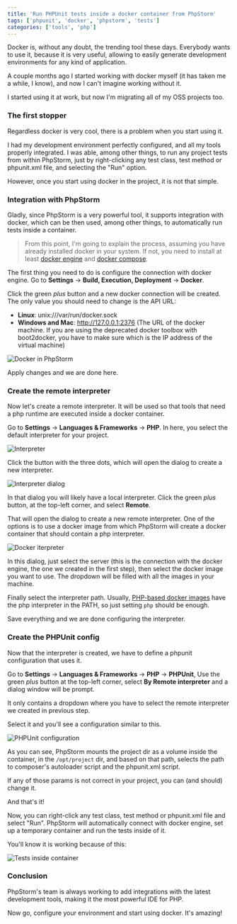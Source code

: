 ```yaml
---
title: 'Run PHPUnit tests inside a docker container from PhpStorm'
tags: ['phpunit', 'docker', 'phpstorm', 'tests']
categories: ['tools', 'php']
---
```


Docker is, without any doubt, the trending tool these days. Everybody wants to use it, because it is very useful, allowing to easily generate development environments for any kind of application.

A couple months ago I started working with docker myself (it has taken me a while, I know), and now I can't imagine working without it.

I started using it at work, but now I'm migrating all of my OSS projects too.

### The first stopper

Regardless docker is very cool, there is a problem when you start using it.

I had my development environment perfectly configured, and all my tools properly integrated. I was able, among other things, to run any project tests from within PhpStorm, just by right-clicking any test class, test method or phpunit.xml file, and selecting the "Run" option.

However, once you start using docker in the project, it is not that simple.

### Integration with PhpStorm

Gladly, since PhpStorm is a very powerful tool, it supports integration with docker, which can be then used, among other things, to automatically run tests inside a container.

> From this point, I'm going to explain the process, assuming you have already installed docker in your system. If not, you need to install at least [docker engine](https://docs.docker.com/engine/installation/) and [docker compose](https://docs.docker.com/compose/install/).

The first thing you need to do is configure the connection with docker engine. Go to **Settings** -> **Build, Execution, Deployment** -> **Docker**.

Click the green *plus* button and a new docker connection will be created. The only value you should need to change is the API URL:

* **Linux**: unix:///var/run/docker.sock
* **Windows and Mac**: http://127.0.0.1:2376 (The URL of the docker machine. If you are using the deprecated docker toolbox with boot2docker, you have to make sure which is the IP address of the virtual machine)

![Docker in PhpStorm](/assets/img/phpstorm-docker/phpstorm-docker.png)

Apply changes and we are done here.

### Create the remote interpreter

Now let's create a remote interpreter. It will be used so that tools that need a php runtime are executed inside a docker container.

Go to **Settings** -> **Languages & Frameworks** -> **PHP**. In here, you select the default interpreter for your project.

![Interpreter](/assets/img/phpstorm-docker/interpreter.png)

Click the button with the three dots, which will open the dialog to create a new interpreter.

![Interpreter dialog](/assets/img/phpstorm-docker/interpreter-dialog.png)

In that dialog you will likely have a local interpreter. Click the green *plus* button, at the top-left corner, and select **Remote**.

That will open the dialog to create a new remote interpreter. One of the options is to use a docker image from which PhpStorm will create a docker container that should contain a php interpreter.

![Docker iterpreter](/assets/img/phpstorm-docker/docker-interpreter.png)

In this dialog, just select the server (this is the connection with the docker engine, the one we created in the first step), then select the docker image you want to use. The dropdown will be filled with all the images in your machine.

Finally select the interpreter path. Usually, [PHP-based docker images](https://hub.docker.com/_/php/) have the php interpreter in the PATH, so just setting `php` should be enough.

Save everything and we are done configuring the interpreter.

### Create the PHPUnit config

Now that the interpreter is created, we have to define a phpunit configuration that uses it.

Go to **Settings** -> **Languages & Frameworks** -> **PHP** -> **PHPUnit**, Use the green *plus* button at the top-left corner, select **By Remote interpreter** and a dialog window will be prompt.

It only contains a dropdown where you have to select the remote interpreter we created in previous step.

Select it and you'll see a configuration similar to this.

![PHPUnit configuration](/assets/img/phpstorm-docker/phpunit.png)

As you can see, PhpStorm mounts the project dir as a volume inside the container, in the `/opt/project` dir, and based on that path, selects the path to composer's autoloader script and the phpunit.xml script.

If any of those params is not correct in your project, you can (and should) change it.

And that's it!

Now, you can right-click any test class, test method or phpunit.xml file and select "Run". PhpStorm will automatically connect with docker engine, set up a temporary container and run the tests inside of it.

You'll know it is working because of this:

![Tests inside container](/assets/img/phpstorm-docker/tests-in-container.png)

### Conclusion

PhpStorm's team is always working to add integrations with the latest development tools, making it the most powerful IDE for PHP.

Now go, configure your environment and start using docker. It's amazing!
